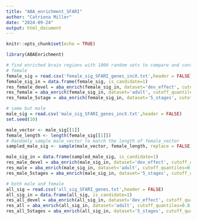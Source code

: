 ---
title: "ABA_enrichment_SFARI"
author: "Catriona Miller"
date: "2024-09-24"
output: html_document
---

```{r setup, include=FALSE}
knitr::opts_chunk$set(echo = TRUE)
```

```{r}
library(ABAEnrichment)
```

```{r}
# find enriched brain regions with 1000 random sets to compare and controlling for gene length
# female
female_sig = read.csv('female_sig_SFARI_genes_incX.txt',header = FALSE)
female_sig_in = data.frame(female_sig, is_candidate=1)
res_female_devel = aba_enrich(female_sig_in, dataset='dev_effect', cutoff_quantiles=0.8, n_randsets=1000, gene_len = TRUE)
res_female = aba_enrich(female_sig_in, dataset='adult', cutoff_quantiles=0.8, n_randsets=1000, gene_len = TRUE)
res_female_5stage = aba_enrich(female_sig_in, dataset='5_stages', cutoff_quantiles=0.8, n_randsets=1000, gene_len = TRUE)
```

```{r}
# same but male
male_sig = read.csv('male_sig_SFARI_genes_incX.txt',header = FALSE)
set.seed(10)

male_vector <- male_sig[[1]]
female_length <- length(female_sig[[1]])
# Randomly sample male_vector to match the length of female_vector
sampled_male_sig <- sample(male_vector, female_length, replace = FALSE)

male_sig_in = data.frame(sampled_male_sig, is_candidate=1)
res_male_devel = aba_enrich(male_sig_in, dataset='dev_effect', cutoff_quantiles=0.8, n_randsets=1000, gene_len = TRUE)
res_male = aba_enrich(male_sig_in, dataset='adult', cutoff_quantiles=0.8, n_randsets=1000, gene_len = TRUE)
res_male_5stages = aba_enrich(male_sig_in, dataset='5_stages', cutoff_quantiles=0.8, n_randsets=1000, gene_len = TRUE)
```


```{r}
# both male and female
all_sig = read.csv('all_sig_SFARI_genes.txt',header = FALSE)
all_sig_in = data.frame(all_sig, is_candidate=1)
res_all_devel = aba_enrich(all_sig_in, dataset='dev_effect', cutoff_quantiles=0.8, n_randsets=1000, gene_len = TRUE)
res_all = aba_enrich(all_sig_in, dataset='adult', cutoff_quantiles=0.8, n_randsets=1000, gene_len = TRUE)
res_all_5stages = aba_enrich(all_sig_in, dataset='5_stages', cutoff_quantiles=0.8, n_randsets=1000, gene_len = TRUE)
```
